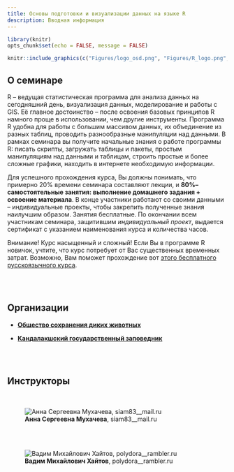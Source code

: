```yaml
---
title: Основы подготовки и визуализации данных на языке R
description: Вводная информация 
---
```


```r
library(knitr)
opts_chunk$set(echo = FALSE, message = FALSE)
```


```r


knitr::include_graphics(c("Figures/logo_osd.png", "Figures/R_logo.png","Figures/kandalaksha-zap-emb.jpg"))


```




## О семинаре

R – ведущая статистическая программа для анализа данных на сегодняшний день, визуализация данных, моделирование и работы с GIS. Её главное достоинство – после освоения базовых принципов R намного проще в использовании, чем другие инструменты. Программа R удобна для работы с большим массивом данных, их объединение из разных таблиц, проводить разнообразные манипуляции над данными. В рамках семинара вы получите начальные знания о работе программы R: писать скрипты, загружать таблицы и пакеты, простым манипуляциям над данными и таблицам, строить простые и более сложные графики, находить в интернете необходимую информации.


Для успешного прохождения курса, Вы должны понимать, что примерно 20% времени семинара составляют лекции, и **80%– самостоятельные занятия: выполнение домашнего задания + освоение материала**. В конце участники работают со своими данными – индивидуальные проекты, чтобы закрепить полученные знания наилучшим образом.
Занятия бесплатные. По окончании всем участникам семинара, защитившим *индивидуальный проект*, выдается сертификат с указанием наименования курса и количества часов.

Внимание! Курс насыщенный и сложный! Если Вы в программе R новичок, учтите, что курс потребует от Вас существенных временных затрат. Возможно, Вам поможет прохождение вот [этого бесплатного русскоязычного курса](https://stepik.org/course/129/promo#toc). 

<br>
<br>



## Организации 

- [**Общество сохранения диких животных**](https://anowcs.ru/)

- [**Кандалакшский государственный заповедник**](https://kandalaksha-reserve.ru/)

<br>
<br>


## Инструкторы

<br>

![**Анна Сергеевна Мухачева**, siam83__mail.ru](Figures/Anna.jpg)  

<br>
<br>

![**Вадим Михайлович Хайтов**, polydora__rambler.ru](Figures/Vadim.jpg)

<!-- ```{r} -->
<!-- text_V <- "Хайтов Вадим Михайлович. Морской биолог, кандидат Биологических наук, ведущий научный сотрудник Кандалакского государственного заповедника. email: polydora@rambler.ru" -->
<!-- ``` -->


<!-- ```{r} -->
<!-- text_A <- "Анна Сергеевна Мухачева. email: siam83@mail.ru " -->
<!-- ``` -->




<!-- ```{r} -->
<!-- library(ggplot2) -->
<!-- library(cowplot) -->
<!-- library(magick) -->
<!-- library(ggtext) -->

<!-- photo <- ggdraw() + draw_image("Figures/Anna.jpg") -->

<!-- gg_text <- -->
<!--   ggplot() +  -->
<!--   annotate("text", x = 0, y = 0, label =  stringr::str_wrap(text_A, 50, indent = 5), hjust = 0) + -->
<!--   xlim(0, 100) + theme_nothing() -->

<!-- plot_grid(photo, gg_text) -->

<!-- ``` -->

<!-- ```{r} -->
<!-- photo <- ggdraw() + draw_image("Figures/Vadim.jpg") -->

<!-- gg_text <- -->
<!--   ggplot() +  -->
<!--   annotate("text", x = 0, y = 0, label =  stringr::str_wrap(text_V, 50, indent = 5), hjust = 0) + -->
<!--   xlim(0, 100) + theme_nothing() -->

<!-- plot_grid(photo, gg_text) -->

<!-- ``` -->



